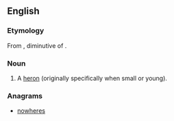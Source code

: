 ==English==

===Etymology===
From {{etyl|fro}} {{term|heronceau}}, diminutive of {{term|heron}}.

===Noun===
{{en-noun}}

# {{context|now|_|dialectal}} A [[heron]] (originally specifically when small or young).

===Anagrams===
* [[nowheres#English|nowheres]]